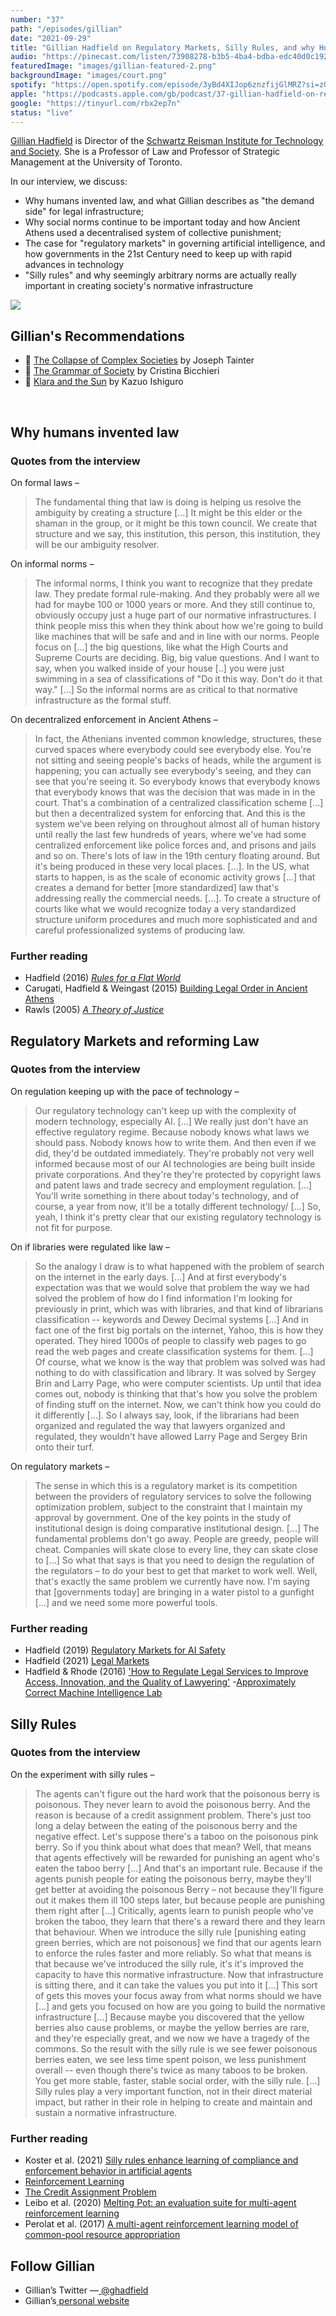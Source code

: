 ```yaml
---
number: "37"
path: "/episodes/gillian"
date: "2021-09-29"
title: "Gillian Hadfield on Regulatory Markets, Silly Rules, and why Humans Invented Law"
audio: "https://pinecast.com/listen/73908278-b3b5-4ba4-bdba-edc40d0c1929.mp3"
featuredImage: "images/gillian-featured-2.png"
backgroundImage: "images/court.png"
spotify: "https://open.spotify.com/episode/3yBd4XIJop6znzfijGlMRZ?si=z07EScXYTxWlWpI7gNL0MA&dl_branch=1"
apple: "https://podcasts.apple.com/gb/podcast/37-gillian-hadfield-on-regulatory-markets-silly-rules/id1496501781?i=1000537025479"
google: "https://tinyurl.com/rbx2ep7n"
status: "live"
---
```


[Gillian Hadfield](https://www.law.utoronto.ca/faculty-staff/full-time-faculty/gillian-hadfield) is Director of the [Schwartz Reisman Institute for Technology and Society](https://srinstitute.utoronto.ca/). She is a Professor of Law and Professor of Strategic Management at the University of Toronto.

In our interview, we discuss:

- Why humans invented law, and what Gillian describes as "the demand side" for legal infrastructure;
- Why social norms continue to be important today and how Ancient Athens used a decentralised system of collective punishment;
- The case for "regulatory markets" in governing artificial intelligence, and how governments in the 21st Century need to keep up with rapid advances in technology
- "Silly rules" and why seemingly arbitrary norms are actually really important in creating society's normative infrastructure

<div class="episode-image_variable max-600">

![](images/gillian.jpg)

</div>

## Gillian's Recommendations

- 📖 [The Collapse of Complex Societies](https://www.goodreads.com/book/show/8211037-the-collapse-of-complex-societies) by Joseph Tainter
- 📖 [The Grammar of Society](https://www.goodreads.com/book/show/398264.The_Grammar_of_Society) by Cristina Bicchieri
- 📖 [Klara and the Sun](https://www.goodreads.com/book/show/54120408-klara-and-the-sun) by Kazuo Ishiguro

<div className="bookshelf" > <Book url="https://www.goodreads.com/book/show/8211037-the-collapse-of-complex-societies" image="book-gillian-1" spineColor="#333333"/> <Book url="https://www.goodreads.com/book/show/398264.The_Grammar_of_Society" image="book-gillian-2" spineColor="#f65754"/> <Book url="https://www.goodreads.com/book/show/54120408-klara-and-the-sun" image="book-gillian-3" spineColor="#f94045"/> </div><br/>

## Why humans invented law

### Quotes from the interview

On formal laws –
> The fundamental thing that law is doing is helping us resolve the ambiguity by creating a structure [...] It might be this elder or the shaman in the group, or it might be this town council. We create that structure and we say, this institution, this person, this institution, they will be our ambiguity resolver. 

On informal norms –
> The informal norms, I think you want to recognize that they predate law. They predate formal rule-making. And they probably were all we had for maybe 100 or 1000 years or more. And they still continue to, obviously occupy just a huge part of our normative infrastructures.
> I think people miss this when they think about how we're going to build like machines that will be safe and and in line with our norms. People focus on [...] the big questions, like what the High Courts and Supreme Courts are deciding. Big, big value questions. And I want to say, when you walked inside of your house [..] you were just swimming in a sea of classifications of "Do it this way. Don't do it that way." [...] So the informal norms are as critical to that normative infrastructure as the formal stuff.

On decentralized enforcement in Ancient Athens –
> In fact, the Athenians invented common knowledge, structures, these curved spaces where everybody could see everybody else. You're not sitting and seeing people's backs of heads, while the argument is happening; you can actually see everybody's seeing, and they can see that you're seeing it. So everybody knows that everybody knows that everybody knows that was the decision that was made in in the court. That's a combination of a centralized classification scheme [...] but then a decentralized system for enforcing that. And this is the system we've been relying on throughout almost all of human history until really the last few hundreds of years, where we've had some centralized enforcement like police forces and, and prisons and jails and so on.
> There's lots of law in the 19th century floating around. But it's being produced in these very local places. [...]. In the US, what starts to happen, is as the scale of economic activity grows [...] that creates a demand for better [more standardized] law that's addressing really the commercial needs. [...]. To create a structure of courts like what we would recognize today a very standardized structure uniform procedures and much more sophisticated and and careful professionalized systems of producing law.

### Further reading

- Hadfield (2016) [*Rules for a Flat World*](https://www.goodreads.com/book/show/29587067-rules-for-a-flat-world?from_search=true&from_srp=true&qid=2UDitSuDaw&rank=1)
- Carugati, Hadfield & Weingast (2015) [Building Legal Order in Ancient Athens](https://works.bepress.com/ghadfield/58/)
- Rawls (2005) [*A Theory of Justice*](https://en.wikipedia.org/wiki/A_Theory_of_Justice)

## Regulatory Markets and reforming Law

### Quotes from the interview

On regulation keeping up with the pace of technology –
> Our regulatory technology can't keep up with the complexity of modern technology, especially AI. [...] We really just don't have an effective regulatory regime. Because nobody knows what laws we should pass. Nobody knows how to write them. And then even if we did, they'd be outdated immediately. They're probably not very well informed because most of our AI technologies are being built inside private corporations. And they're they're protected by copyright laws and patent laws and trade secrecy and employment regulation. [...] You'll write something in there about today's technology, and of course, a year from now, it'll be a totally different technology/ [...] So, yeah, I think it's pretty clear that our existing regulatory technology is not fit for purpose.

On if libraries were regulated like law –
> So the analogy I draw is to what happened with the problem of search on the internet in the early days. [...] And at first everybody's expectation was that we would solve that problem the way we had solved the problem of how do I find information I'm looking for previously in print, which was with libraries, and that kind of librarians classification -- keywords and Dewey Decimal systems [...] And in fact one of the first big portals on the internet, Yahoo, this is how they operated. They hired 1000s of people to classify web pages to go read the web pages and create classification systems for them. [...] 
> Of course, what we know is the way that problem was solved was had nothing to do with classification and library. It was solved by Sergey Brin and Larry Page, who were computer scientists. Up until that idea comes out, nobody is thinking that that's how you solve the problem of finding stuff on the internet. Now, we can't think how you could do it differently [...]. So I always say, look, if the librarians had been organized and regulated the way that lawyers organized and regulated, they wouldn't have allowed Larry Page and Sergey Brin onto their turf.

On regulatory markets –
>The sense in which this is a regulatory market is its competition between the providers of regulatory services to solve the following optimization problem, subject to the constraint that I maintain my approval by government.
> One of the key points in the study of institutional design is doing comparative institutional design. [...] The fundamental problems don't go away. People are greedy, people will cheat. Companies will skate close to every line, they can skate close to [...] So what that says is that you need to design the regulation of the regulators – to do your best to get that market to work well. Well, that's exactly the same problem we currently have now. I'm saying that [governments today] are bringing in a water pistol to a gunfight [...] and we need some more powerful tools.

### Further reading
- Hadfield (2019) [Regulatory Markets for AI Safety](https://works.bepress.com/ghadfield/70/)
- Hadfield (2021) [Legal Markets](https://works.bepress.com/ghadfield/71/)
- Hadfield & Rhode (2016) ['How to Regulate Legal Services to Improve Access, Innovation, and the Quality of Lawyering'](https://works.bepress.com/ghadfield/60/)
-[Approximately Correct Machine Intelligence Lab](https://acmilab.org/)

## Silly Rules

### Quotes from the interview
On the experiment with silly rules –
> The agents can't figure out the hard work that the poisonous berry is poisonous. They never learn to avoid the poisonous berry. And the reason is because of a credit assignment problem. There's just too long a delay between the eating of the poisonous berry and the negative effect.
> Let's suppose there's a taboo on the poisonous pink berry. So if you think about what does that mean? Well, that means that agents effectively will be rewarded for punishing an agent who's eaten the taboo berry [...] And that's an important rule. Because if the agents punish people for eating the poisonous berry, maybe they'll get better at avoiding the poisonous Berry – not because they'll figure out it makes them ill 100 steps later, but because people are punishing them right after [...] Critically, agents learn to punish people who've broken the taboo, they learn that there's a reward there and they learn that behaviour.
> When we introduce the silly rule [punishing eating green berries, which are not poisonous] we find that our agents learn to enforce the rules faster and more reliably. So what that means is that because we've introduced the silly rule, it's it's improved the capacity to have this normative infrastructure. 
> Now that infrastructure is sitting there, and it can take the values you put into it [...] This sort of gets this moves your focus away from what norms should we have [...] and gets you focused on how are you going to build the normative infrastructure [...] Because maybe you discovered that the yellow berries also cause problems, or maybe the yellow berries are rare, and they're especially great, and we now we have a tragedy of the commons.
> So the result with the silly rule is we see fewer poisonous berries eaten, we see less time spent poison, we less punishment overall -- even though there's twice as many taboos to be broken. You get more stable, faster, stable social order, with the silly rule. [...] Silly rules play a very important function, not in their direct material impact, but rather in their role in helping to create and maintain and sustain a normative infrastructure. 

### Further reading
- Koster et al. (2021) [Silly rules enhance learning of compliance and enforcement behavior in artificial agents](https://works.bepress.com/ghadfield/72/)
- [Reinforcement Learning](https://en.wikipedia.org/wiki/Reinforcement_learning)
- [The Credit Assignment Problem](https://www.greaterwrong.com/posts/Ajcq9xWi2fmgn8RBJ/the-credit-assignment-problem)
- Leibo et al. (2020) [Melting Pot: an evaluation suite for multi-agent reinforcement learning](https://deepmind.com/research/publications/2021/melting-pot)
- Perolat et al. (2017) [A multi-agent reinforcement learning model of common-pool resource appropriation](https://deepmind.com/research/publications/2019/multi-agent-reinforcement-learning-model-common-pool-resource-appropriation)

## **Follow Gillian**

- Gillian’s Twitter —[ @ghadfield](https://twitter.com/ghadfield)
- Gillian’s[ personal website](https://www.law.utoronto.ca/faculty-staff/full-time-faculty/gillian-hadfield)